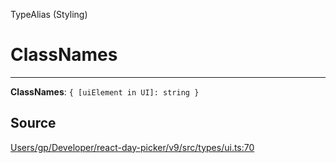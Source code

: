 <SectionTitle>TypeAlias (Styling)</SectionTitle>

# ClassNames

<Description>

</Description>

---

<a id="undefined" name="undefined"></a>

<SignatureMemberIdentifier>**ClassNames**: `{ [uiElement in UI]: string }`</SignatureMemberIdentifier>

## Source

[Users/gp/Developer/react-day-picker/v9/src/types/ui.ts:70](https://github.com/gpbl/react-day-picker/blob/next/src/types/ui.ts#L70)
